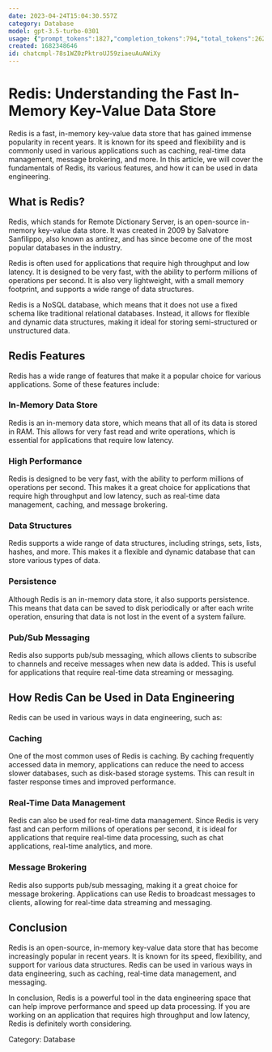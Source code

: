 ```yaml
---
date: 2023-04-24T15:04:30.557Z
category: Database
model: gpt-3.5-turbo-0301
usage: {"prompt_tokens":1827,"completion_tokens":794,"total_tokens":2621}
created: 1682348646
id: chatcmpl-78s1WZ0zPktroUJ59ziaeuAuAWiXy
---
```


# Redis: Understanding the Fast In-Memory Key-Value Data Store

Redis is a fast, in-memory key-value data store that has gained immense popularity in recent years. It is known for its speed and flexibility and is commonly used in various applications such as caching, real-time data management, message brokering, and more. In this article, we will cover the fundamentals of Redis, its various features, and how it can be used in data engineering.

## What is Redis?

Redis, which stands for Remote Dictionary Server, is an open-source in-memory key-value data store. It was created in 2009 by Salvatore Sanfilippo, also known as antirez, and has since become one of the most popular databases in the industry.

Redis is often used for applications that require high throughput and low latency. It is designed to be very fast, with the ability to perform millions of operations per second. It is also very lightweight, with a small memory footprint, and supports a wide range of data structures.

Redis is a NoSQL database, which means that it does not use a fixed schema like traditional relational databases. Instead, it allows for flexible and dynamic data structures, making it ideal for storing semi-structured or unstructured data.

## Redis Features

Redis has a wide range of features that make it a popular choice for various applications. Some of these features include:

### In-Memory Data Store

Redis is an in-memory data store, which means that all of its data is stored in RAM. This allows for very fast read and write operations, which is essential for applications that require low latency.

### High Performance

Redis is designed to be very fast, with the ability to perform millions of operations per second. This makes it a great choice for applications that require high throughput and low latency, such as real-time data management, caching, and message brokering.

### Data Structures

Redis supports a wide range of data structures, including strings, sets, lists, hashes, and more. This makes it a flexible and dynamic database that can store various types of data.

### Persistence

Although Redis is an in-memory data store, it also supports persistence. This means that data can be saved to disk periodically or after each write operation, ensuring that data is not lost in the event of a system failure.

### Pub/Sub Messaging

Redis also supports pub/sub messaging, which allows clients to subscribe to channels and receive messages when new data is added. This is useful for applications that require real-time data streaming or messaging.

## How Redis Can be Used in Data Engineering

Redis can be used in various ways in data engineering, such as:

### Caching

One of the most common uses of Redis is caching. By caching frequently accessed data in memory, applications can reduce the need to access slower databases, such as disk-based storage systems. This can result in faster response times and improved performance.

### Real-Time Data Management

Redis can also be used for real-time data management. Since Redis is very fast and can perform millions of operations per second, it is ideal for applications that require real-time data processing, such as chat applications, real-time analytics, and more.

### Message Brokering

Redis also supports pub/sub messaging, making it a great choice for message brokering. Applications can use Redis to broadcast messages to clients, allowing for real-time data streaming and messaging.

## Conclusion

Redis is an open-source, in-memory key-value data store that has become increasingly popular in recent years. It is known for its speed, flexibility, and support for various data structures. Redis can be used in various ways in data engineering, such as caching, real-time data management, and messaging.

In conclusion, Redis is a powerful tool in the data engineering space that can help improve performance and speed up data processing. If you are working on an application that requires high throughput and low latency, Redis is definitely worth considering.

Category: Database